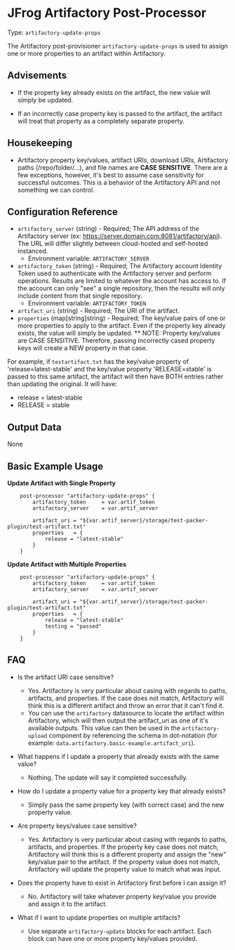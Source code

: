 # JFrog Artifactory Post-Processor

Type:  `artifactory-update-props`

The Artifactory post-provisioner `artifactory-update-props` is used to assign one or more properties to an artifact within Artifactory.


## Advisements
* If the property key already exists on the artifact, the new value will simply be updated.

* If an incorrectly case property key is passed to the artifact, the artifact will treat that property as a completely separate property.


## Housekeeping
* Artifactory property key/values, artifact URIs, download URIs, Artifactory paths (/repo/folder/...), and file names are **CASE SENSITIVE**. There are a few exceptions, however, it's best to assume case sensitivity for successful outcomes. This is a behavior of the Artifactory API and not something we can control.


## Configuration Reference

- `artifactory_server` (string) - Required; The API address of the Artifactory server (ex: https://server.domain.com:8081/artifactory/api). The URL will differ slightly between cloud-hosted and self-hosted instanced.
    * Environment variable: `ARTIFACTORY_SERVER`
- `artifactory_token` (string) - Required; The Artifactory account Identity Token used to authenticate with the Artifactory server and perform operations. Results are limited to whatever the account has access to. If the account can only "see" a single repository, then the results will only include content from that single repository.
    * Environment variable: `ARTIFACTORY_TOKEN`
- `artifact_uri` (string) - Required; The URI of the artifact.
- `properties` (map[string]string) - Required; The key/value pairs of one or more properties to apply to the artifact. Even if the property key already exists, the value will simply be updated.
** NOTE: Property key/values are CASE SENSITIVE. Therefore, passing incorrectly cased property keys will create a NEW property in that case. 

For example, if `testartifact.txt` has the key/value property of 'release=latest-stable' and the key/value property 'RELEASE=stable' is passed to this same artifact, the artifact will then have BOTH entries rather than updating the original. It will have:
- release = latest-stable
- RELEASE = stable


## Output Data

None


## Basic Example Usage

**Update Artifact with Single Property**
```hcl
	post-processor "artifactory-update-props" {
		artifactory_token     = var.artif_token  
    	artifactory_server    = var.artif_server
			
		artifact_uri = "${var.artif_server}/storage/test-packer-plugin/test-artifact.txt"
		properties   = {
			release = "latest-stable"
		}
	}
```

**Update Artifact with Multiple Properties**
```hcl
	post-processor "artifactory-update-props" {
		artifactory_token     = var.artif_token  
    	artifactory_server    = var.artif_server 
			
		artifact_uri = "${var.artif_server}/storage/test-packer-plugin/test-artifact.txt"
		properties   = {
			release = "latest-stable"
			testing = "passed"
		}
	}
```

## FAQ
* Is the artifact URI case sensitive?
  - Yes. Artifactory is very particular about casing with regards to paths, artifacts, and properties. If the case does not match, Artifactory will think this is a different artifact and throw an error that it can't find it.
  - You can use the `artifactory` datasource to locate the artifact within Artifactory, which will then output the artifact_uri as one of it's available outputs. This value can then be used in the `artifactory-upload` component by referencing the schema in dot-notation (for example: `data.artifactory.basic-example.artifact_uri`).

* What happens if I update a property that already exists with the same value?
  - Nothing. The update will say it completed successfully.

* How do I update a property value for a property key that already exists?
  - Simply pass the same property key (with correct case) and the new property value.

* Are property keys/values case sensitive?
  - Yes. Artifactory is very particular about casing with regards to paths, artifacts, and properties. If the property key case does not match, Artifactory will think this is a different property and assign the "new" key/value pair to the artifact. If the property value does not match, Artifactory will update the property value to match what was input.

* Does the property have to exist in Artifactory first before I can assign it?
  - No. Artifactory will take whatever property key/value you provide and assign it to the artifact.

* What if I want to update properties on multiple artifacts?
  - Use separate `artifactory-update` blocks for each artifact. Each block can have one or more property key/values provided.